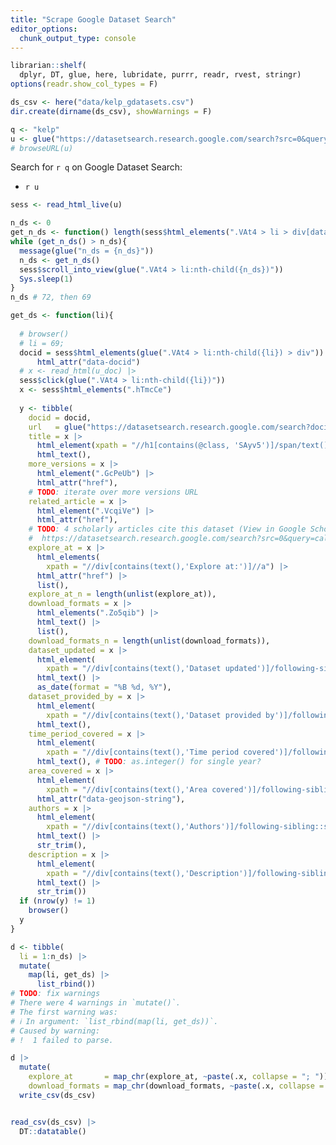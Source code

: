 ```yaml
---
title: "Scrape Google Dataset Search"
editor_options: 
  chunk_output_type: console
---
```


```r
librarian::shelf(
  dplyr, DT, glue, here, lubridate, purrr, readr, rvest, stringr)
options(readr.show_col_types = F)

ds_csv <- here("data/kelp_gdatasets.csv")
dir.create(dirname(ds_csv), showWarnings = F)

q <- "kelp"
u <- glue("https://datasetsearch.research.google.com/search?src=0&query={q}")
# browseURL(u)
```

Search for `r q` on Google Dataset Search:

- `r u`

```r
sess <- read_html_live(u)

n_ds <- 0
get_n_ds <- function() length(sess$html_elements(".VAt4 > li > div[data-docid]"))
while (get_n_ds() > n_ds){
  message(glue("n_ds = {n_ds}"))
  n_ds <- get_n_ds()
  sess$scroll_into_view(glue(".VAt4 > li:nth-child({n_ds})"))
  Sys.sleep(1)
}
n_ds # 72, then 69

get_ds <- function(li){
  
  # browser()
  # li = 69; 
  docid = sess$html_elements(glue(".VAt4 > li:nth-child({li}) > div")) |> 
      html_attr("data-docid")
  # x <- read_html(u_doc) |> 
  sess$click(glue(".VAt4 > li:nth-child({li})")) 
  x <- sess$html_elements(".hTmcCe")
  
  y <- tibble(
    docid = docid,
    url   = glue("https://datasetsearch.research.google.com/search?docid={docid}"),
    title = x |> 
      html_element(xpath = "//h1[contains(@class, 'SAyv5')]/span/text()") |> 
      html_text(),
    more_versions = x |> 
      html_element(".GcPeUb") |> 
      html_attr("href"),
    # TODO: iterate over more versions URL
    related_article = x |> 
      html_element(".VcqiVe") |> 
      html_attr("href"),
    # TODO: 4 scholarly articles cite this dataset (View in Google Scholar) 
    #  https://datasetsearch.research.google.com/search?src=0&query=calcofi&docid=L2cvMTFranA1cHhzbA%3D%3D
    explore_at = x |> 
      html_elements(
        xpath = "//div[contains(text(),'Explore at:')]//a") |> 
      html_attr("href") |> 
      list(),
    explore_at_n = length(unlist(explore_at)),
    download_formats = x |> 
      html_elements(".Zo5qib") |> 
      html_text() |> 
      list(),
    download_formats_n = length(unlist(download_formats)),
    dataset_updated = x |> 
      html_element(
        xpath = "//div[contains(text(),'Dataset updated')]/following-sibling::span") |> 
      html_text() |> 
      as_date(format = "%B %d, %Y"),
    dataset_provided_by = x |> 
      html_element(
        xpath = "//div[contains(text(),'Dataset provided by')]/following-sibling::span") |> 
      html_text(),
    time_period_covered = x |> 
      html_element(
        xpath = "//div[contains(text(),'Time period covered')]/following-sibling::span") |> 
      html_text(), # TODO: as.integer() for single year?
    area_covered = x |> 
      html_element(
        xpath = "//div[contains(text(),'Area covered')]/following-sibling::c-wiz/div") |> 
      html_attr("data-geojson-string"),
    authors = x |> 
      html_element(
        xpath = "//div[contains(text(),'Authors')]/following-sibling::span") |> 
      html_text() |> 
      str_trim(),
    description = x |> 
      html_element(
        xpath = "//div[contains(text(),'Description')]/following-sibling::div") |> 
      html_text() |> 
      str_trim())
  if (nrow(y) != 1)
    browser()
  y
}

d <- tibble(
  li = 1:n_ds) |> 
  mutate(
    map(li, get_ds) |> 
      list_rbind())
# TODO: fix warnings
# There were 4 warnings in `mutate()`.
# The first warning was:
# ℹ In argument: `list_rbind(map(li, get_ds))`.
# Caused by warning:
# !  1 failed to parse.

d |> 
  mutate(
    explore_at       = map_chr(explore_at, ~paste(.x, collapse = "; ")),
    download_formats = map_chr(download_formats, ~paste(.x, collapse = "; "))) |> 
  write_csv(ds_csv)


read_csv(ds_csv) |> 
  DT::datatable()
```


